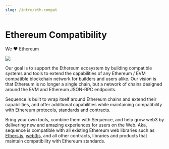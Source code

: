 ```yaml
---
slug: /intro/eth-compat
---
```


# Ethereum Compatibility

We ❤️ Ethereum

<img src='/img/eth-love.jpg' />

Our goal is to support the Ethereum ecosystem by building compatible systems and tools to extend the capabilities of any
Ethereum / EVM compatible blockchain network for builders and users alike. Our vision is that Ethereum is
no longer a single chain, but a network of chains designed around the EVM and Ethereum JSON-RPC endpoints.

Sequence is built to wrap itself around Ethereum chains and extend their capabilities, and offer
additional capabilities while maintaining compatibility with Ethereum protocols, standards and contracts.

Bring your own tools, combine them with Sequence, and help grow web3 by delivering new and amazing experiences
for users on the Web. Aka, sequence is compatible with all existing Ethereum web libraries such as [Ethers.js](https://docs.ethers.io/v5/),
[web3js](https://web3js.readthedocs.io/), and all other contracts, libraries and products that
maintain compatibility with Ethereum standards.

